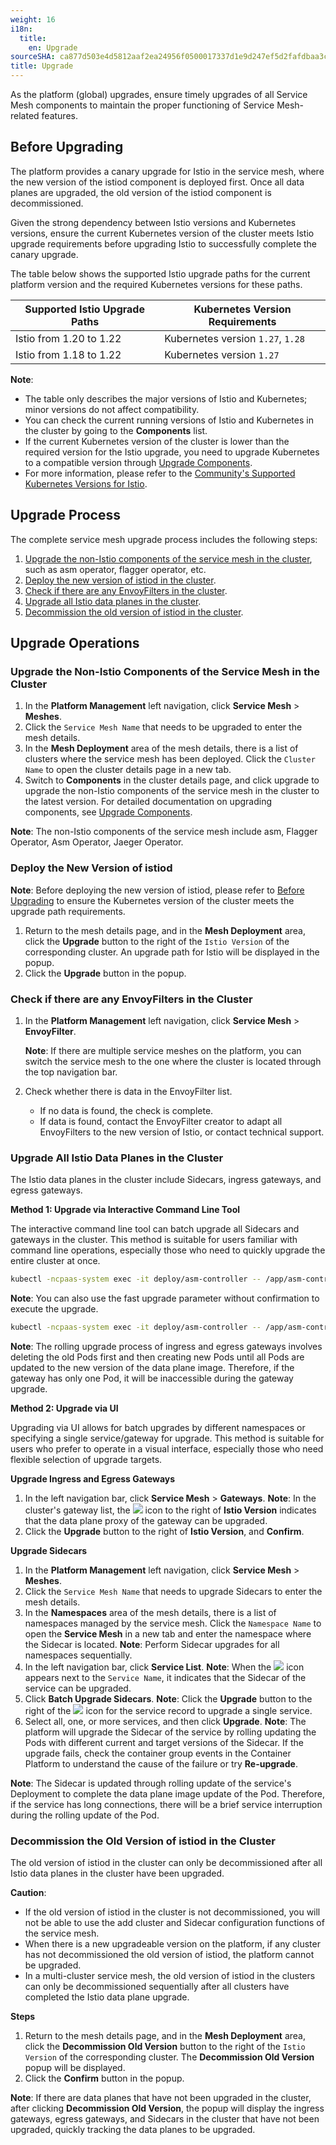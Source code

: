 ```yaml
---
weight: 16
i18n:
  title:
    en: Upgrade
sourceSHA: ca877d503e4d5812aaf2ea24956f0500017337d1e9d247ef5d2fafdbaa3cbd04
title: Upgrade
---
```


As the platform (global) upgrades, ensure timely upgrades of all Service Mesh components to maintain the proper functioning of Service Mesh-related features.

## <span id="ref">Before Upgrading</span>

The platform provides a canary upgrade for Istio in the service mesh, where the new version of the istiod component is deployed first. Once all data planes are upgraded, the old version of the istiod component is decommissioned.

Given the strong dependency between Istio versions and Kubernetes versions, ensure the current Kubernetes version of the cluster meets Istio upgrade requirements before upgrading Istio to successfully complete the canary upgrade.

The table below shows the supported Istio upgrade paths for the current platform version and the required Kubernetes versions for these paths.

| Supported Istio Upgrade Paths | Kubernetes Version Requirements |
| ----------------------------- | ------------------------------- |
| Istio from 1.20 to 1.22        | Kubernetes version `1.27`, `1.28` |
| Istio from 1.18 to 1.22        | Kubernetes version `1.27`                            |

**Note**:

- The table only describes the major versions of Istio and Kubernetes; minor versions do not affect compatibility.
- You can check the current running versions of Istio and Kubernetes in the cluster by going to the **Components** list.
- If the current Kubernetes version of the cluster is lower than the required version for the Istio upgrade, you need to upgrade Kubernetes to a compatible version through [Upgrade Components](@console-platform-docs/zh/platform-usermanual/clusterall/1cluster/11upgrade/).
- For more information, please refer to the [Community's Supported Kubernetes Versions for Istio](https://istio.io/latest/docs/releases/supported-releases/).

## Upgrade Process

The complete service mesh upgrade process includes the following steps:

1. [Upgrade the non-Istio components of the service mesh in the cluster](#component), such as asm operator, flagger operator, etc.
2. [Deploy the new version of istiod in the cluster](#newistiod).
3. [Check if there are any EnvoyFilters in the cluster](#envoyfilters).
4. [Upgrade all Istio data planes in the cluster](#data-planes).
5. [Decommission the old version of istiod in the cluster](#oldistiod).

## Upgrade Operations

### <span id="component">Upgrade the Non-Istio Components of the Service Mesh in the Cluster</span>

1. In the **Platform Management** left navigation, click **Service Mesh** > **Meshes**.
2. Click the `Service Mesh Name` that needs to be upgraded to enter the mesh details.
3. In the **Mesh Deployment** area of the mesh details, there is a list of clusters where the service mesh has been deployed. Click the `Cluster Name` to open the cluster details page in a new tab.
4. Switch to **Components** in the cluster details page, and click upgrade to upgrade the non-Istio components of the service mesh in the cluster to the latest version. For detailed documentation on upgrading components, see [Upgrade Components](@console-platform-docs/zh/platform-usermanual/clusterall/1cluster/11upgrade/).

**Note**: The non-Istio components of the service mesh include asm, Flagger Operator, Asm Operator, Jaeger Operator.

### <span id="newistiod">Deploy the New Version of istiod</span>

**Note**: Before deploying the new version of istiod, please refer to [Before Upgrading](#ref) to ensure the Kubernetes version of the cluster meets the upgrade path requirements.

1. Return to the mesh details page, and in the **Mesh Deployment** area, click the **Upgrade** button to the right of the `Istio Version` of the corresponding cluster. An upgrade path for Istio will be displayed in the popup.
2. Click the **Upgrade** button in the popup.

### <span id="envoyfilters">Check if there are any EnvoyFilters in the Cluster</span>

1. In the **Platform Management** left navigation, click **Service Mesh** > **EnvoyFilter**.

    **Note**: If there are multiple service meshes on the platform, you can switch the service mesh to the one where the cluster is located through the top navigation bar.

2. Check whether there is data in the EnvoyFilter list.
    - If no data is found, the check is complete.
    - If data is found, contact the EnvoyFilter creator to adapt all EnvoyFilters to the new version of Istio, or contact technical support.

### <span id="data-planes">Upgrade All Istio Data Planes in the Cluster</span>

The Istio data planes in the cluster include Sidecars, ingress gateways, and egress gateways.

**Method 1: Upgrade via Interactive Command Line Tool**

The interactive command line tool can batch upgrade all Sidecars and gateways in the cluster. This method is suitable for users familiar with command line operations, especially those who need to quickly upgrade the entire cluster at once.

```bash
kubectl -ncpaas-system exec -it deploy/asm-controller -- /app/asm-controller bfg rollout
```

**Note**: You can also use the fast upgrade parameter without confirmation to execute the upgrade.

```bash
kubectl -ncpaas-system exec -it deploy/asm-controller -- /app/asm-controller bfg rollout --no-prompt
```

**Note**: The rolling upgrade process of ingress and egress gateways involves deleting the old Pods first and then creating new Pods until all Pods are updated to the new version of the data plane image. Therefore, if the gateway has only one Pod, it will be inaccessible during the gateway upgrade.

**Method 2: Upgrade via UI**

Upgrading via UI allows for batch upgrades by different namespaces or specifying a single service/gateway for upgrade. This method is suitable for users who prefer to operate in a visual interface, especially those who need flexible selection of upgrade targets.

**Upgrade Ingress and Egress Gateways**

1. In the left navigation bar, click **Service Mesh** > **Gateways**.
    **Note**: In the cluster's gateway list, the ![](/zh/img/00feature.png) icon to the right of **Istio Version** indicates that the data plane proxy of the gateway can be upgraded.
2. Click the **Upgrade** button to the right of **Istio Version**, and **Confirm**.

**Upgrade Sidecars**

1. In the **Platform Management** left navigation, click **Service Mesh** > **Meshes**.
2. Click the `Service Mesh Name` that needs to upgrade Sidecars to enter the mesh details.
3. In the **Namespaces** area of the mesh details, there is a list of namespaces managed by the service mesh. Click the `Namespace Name` to open the **Service Mesh** in a new tab and enter the namespace where the Sidecar is located.
    **Note**: Perform Sidecar upgrades for all namespaces sequentially.
4. In the left navigation bar, click **Service List**.
    **Note**: When the ![](/zh/img/00feature.png) icon appears next to the `Service Name`, it indicates that the Sidecar of the service can be upgraded.
5. Click **Batch Upgrade Sidecars**.
    **Note**: Click the **Upgrade** button to the right of the ![](/zh/img/00feature.png) icon for the service record to upgrade a single service.
6. Select all, one, or more services, and then click **Upgrade**.
    **Note**: The platform will upgrade the Sidecar of the service by rolling updating the Pods with different current and target versions of the Sidecar. If the upgrade fails, check the container group events in the Container Platform to understand the cause of the failure or try **Re-upgrade**.

**Note**: The Sidecar is updated through rolling update of the service's Deployment to complete the data plane image update of the Pod. Therefore, if the service has long connections, there will be a brief service interruption during the rolling update of the Pod.

### <span id="oldistiod">Decommission the Old Version of istiod in the Cluster</span>

The old version of istiod in the cluster can only be decommissioned after all Istio data planes in the cluster have been upgraded.

**Caution**:

- If the old version of istiod in the cluster is not decommissioned, you will not be able to use the add cluster and Sidecar configuration functions of the service mesh.
- When there is a new upgradeable version on the platform, if any cluster has not decommissioned the old version of istiod, the platform cannot be upgraded.
- In a multi-cluster service mesh, the old version of istiod in the clusters can only be decommissioned sequentially after all clusters have completed the Istio data plane upgrade.

**Steps**

1. Return to the mesh details page, and in the **Mesh Deployment** area, click the **Decommission Old Version** button to the right of the `Istio Version` of the corresponding cluster. The **Decommission Old Version** popup will be displayed.
2. Click the **Confirm** button in the popup.

**Note**: If there are data planes that have not been upgraded in the cluster, after clicking **Decommission Old Version**, the popup will display the ingress gateways, egress gateways, and Sidecars in the cluster that have not been upgraded, quickly tracking the data planes to be upgraded.

